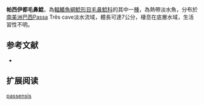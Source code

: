 {{Speciesbox
| name = 帕西伊都毛鼻鯰
| image = 
| image_width = 
| status = NE
| status_system = IUCN3.1
| genus = Ituglanis
| species = passensis
| authority = [[Fernández_&_Bichuette|Fernández & Bichuette]], 2002
| synonyms = 
}}

'''帕西伊都毛鼻鯰'''，為[[輻鰭魚綱|輻鰭魚綱]][[鯰形目|鯰形目]][[毛鼻鯰科|毛鼻鯰科]]的其中一[[種|種]]，為熱帶淡水魚，分布於[[南美洲|南美洲]][[巴西|巴西]]Passa Três cave淡水流域，體長可達7公分，棲息在底層水域，生活習性不明。

==参考文献==
*{{FishBase_species|genus=Ituglanis|species=passensis|year=2014|month=10}}

== 扩展阅读 ==
{{refbegin}}
{{wikispecies-inline|Ituglanis passensis|帕西伊都毛鼻鯰}}
{{refend}}
{{Taxonbar|from=Q5538207}}

[[Category:伊都毛鼻鯰属|passensis]]


{{鯰形目小作品}}